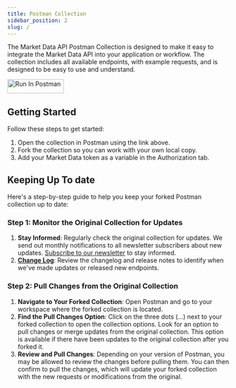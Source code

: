 ```yaml
---
title: Postman Collection
sidebar_position: 2
slug: /
---
```


The Market Data API Postman Collection is designed to make it easy to integrate the Market Data API into your application or workflow. The collection includes all available endpoints, with example requests, and is designed to be easy to use and understand.

[<img src="https://run.pstmn.io/button.svg" alt="Run In Postman" style="width: 128px; height: 32px;">](https://app.getpostman.com/run-collection/27146376-b1331cd2-4749-4708-96fe-2f1708b02854?action=collection%2Ffork&source=rip_markdown&collection-url=entityId%3D27146376-b1331cd2-4749-4708-96fe-2f1708b02854%26entityType%3Dcollection%26workspaceId%3Dbd65af1d-3c36-4e62-ae64-f71008c154b4)

## Getting Started

Follow these steps to get started:

1. Open the collection in Postman using the link above.
2. Fork the collection so you can work with your own local copy.
3. Add your Market Data token as a variable in the Authorization tab.

## Keeping Up To date

Here's a step-by-step guide to help you keep your forked Postman collection up to date:

### Step 1: Monitor the Original Collection for Updates

1. **Stay Informed**: Regularly check the original collection for updates. We send out monthly notifications to all newsletter subscribers about new updates. [Subscribe to our newsletter](https://www.marketdata.app/newsletter) to stay informed.
2. **[Change Log](https://roadmap.marketdata.app/changelog)**: Review the changelog and release notes to identify when we've made updates or released new endpoints.

### Step 2: Pull Changes from the Original Collection

1. **Navigate to Your Forked Collection**: Open Postman and go to your workspace where the forked collection is located.
2. **Find the Pull Changes Option**: Click on the three dots (...) next to your forked collection to open the collection options. Look for an option to pull changes or merge updates from the original collection. This option is available if there have been updates to the original collection after you forked it.
3. **Review and Pull Changes**: Depending on your version of Postman, you may be allowed to review the changes before pulling them. You can then confirm to pull the changes, which will update your forked collection with the new requests or modifications from the original.
